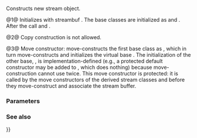 {{cpp/io/basic_iostream/title|basic_iostream}}
{{cpp/io/basic_iostream/navbar}}
{{dcl begin}}
{{dcl|num=1|
explicit basic_iostream( std::basic_streambuf&lt;CharT,Traits&gt;* sb );
}}
{{dcl|num=2|since=c++11|1=
basic_iostream( const basic_iostream&amp; other ) = delete;
}}
{{dcl|num=3|since=c++11|1=
protected:
basic_iostream( basic_iostream&amp;&amp; other );
}}
{{dcl end}}

Constructs new stream object.

@1@ Initializes with streambuf {{c|sb}}. The base classes are initialized as {{c|basic_istream&lt;CharT,Traits&gt;(sb)}} and {{c|basic_ostream&lt;CharT,Traits&gt;(sb)}}. After the call {{c|1=rdbuf() == sb}} and {{c|1=gcount() == 0}}.

@2@ Copy construction is not allowed.

@3@ Move constructor: move-constructs the first base class {{tt|basic_istream}} as {{c|basic_istream&lt;CharT,Traits&gt;(std::move(rhs));}}, which in turn move-constructs and initializes the virtual base {{lc|std::basic_ios}}. The initialization of the other base, {{tt|basic_ostream}}, is implementation-defined (e.g., a protected default constructor may be added to {{lc|std::basic_ostream}}, which does nothing) because move-construction cannot use {{tt|rhs}} twice. This move constructor is protected: it is called by the move constructors of the derived stream classes {{lc|std::basic_fstream}} and {{lc|std::basic_stringstream}} before they move-construct and associate the stream buffer.

===Parameters===
{{par begin}}
{{par|sb|streambuf to initialize with}}
{{par|other|another stream to initialize with}}
{{par end}}

===See also===
{{dsc begin}}
{{dsc inc|cpp/io/basic_iostream/dsc operator{{=}}}}
{{dsc end}}

{{langlinks|de|es|fr|it|ja|pt|ru|zh}}